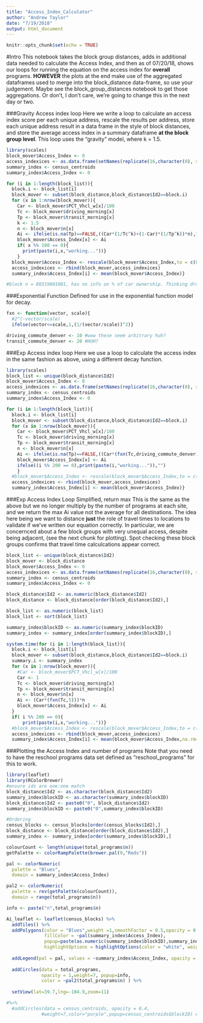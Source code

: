 ```yaml
---
title: "Access_Index_Calculator"
author: "Andrew Taylor"
date: "7/19/2018"
output: html_document
---
```


```r
knitr::opts_chunk$set(echo = TRUE)
```

#Intro
This notebook takes the block group distances, adds in additional data needed to calculate the Access Index, and then as of 07/20/18, shows our loops for running the equation on the access index for **overall** programs. **HOWEVER** the plots at the end make use of the aggregated dataframes used to merge into the block_distance data-frame, so use your judgement. Maybe see the block_group_distances notebook to get those aggregations. Or don't, I don't care, we're going to change this in the next day or two. 

###Gravity Access index loop
Here we write a loop to calculate an access index score per each unique address, rescale the results per address, store each unique address result in a data frame in the style of block distances, and store the average access index in a summary dataframe **at the block group level**. This loop uses the "gravity" model, where k = 1.5. 
```r
library(scales)
block_mover$Access_Index <- 0
access_indexices <- as.data.frame(setNames(replicate(16,character(0), simplify = F), colnames(block_distance))) #make an empty data frame identical to block distances
summary_index <- census_centroids
summary_index$Access_Index <- 0

for (i in 1:length(block_list)){
  block.i <- block_list[i]
  block_mover <- subset(block_distance,block_distance$Id2==block.i)
  for (x in 1:nrow(block_mover)){
    Car <- block_mover$PCT_Vhcl_w[x]/100
    Tc <- block_mover$driving_morning[x]
    Tp <- block_mover$transit_morning[x]
    k <- 1.5
    n <- block_mover$n[x]
    Ai <- ifelse(is.na(Tp)==FALSE,((Car*(1/Tc^k)+(1-Car)*(1/Tp^k))*n),1*((1/Tc^k)*n)) #note here, there are some locations with no transit access, for these we assume only access by transit, hence if transit=NA, the equation is equaly to 100% driving access
    block_mover$Access_Index[x] <- Ai
    if( x %% 100 == 0){
      print(paste(i,x,"working..."))}
    }
  block_mover$Access_Index <- rescale(block_mover$Access_Index,to = c(0, 100))
  access_indexices <- rbind(block_mover,access_indexices)
  summary_index$Access_Index[i] <- mean(block_mover$Access_Index)}

#block n = 80319801001, has no info on % of car ownership. Thinking drop it
```

###Exponential Function 
Defined for use in the exponential function model for decay. 
```r
fxn <- function(vector, scale){
  #2^(-vector/scale)
  ifelse(vector<=scale,1,(1/(vector/scale))^2)}

driving_commute_denver <- 10 #wow these seem arbitrary huh?
transit_commute_denver <- 20 #HUH?
```

###Exp Access index loop
Here we use a loop to calculate the access index in the same fashion as above, using a different decay function. 
```r
library(scales)
block_list <- unique(block_distance$Id2)
block_mover$Access_Index <- 0
access_indexices <- as.data.frame(setNames(replicate(16,character(0), simplify = F), colnames(block_distance))) #make an empty data frame identical to block distances
summary_index <- census_centroids
summary_index$Access_Index <- 0

for (i in 1:length(block_list)){
  block.i <- block_list[i]
  block_mover <- subset(block_distance,block_distance$Id2==block.i)
  for (x in 1:nrow(block_mover)){
    Car <- block_mover$PCT_Vhcl_w[x]/100
    Tc <- block_mover$driving_morning[x]
    Tp <- block_mover$transit_morning[x]
    n <- block_mover$n[x]
    Ai <- ifelse(is.na(Tp)==FALSE,((Car*(fxn(Tc,driving_commute_denver))+(1-Car)*(fxn(Tp,transit_commute_denver)))*n),1*((fxn(Tc,transit_commute_denver))*n))
    block_mover$Access_Index[x] <- Ai
    ifelse((i %% 200 == 0),print(paste(i,"working...")),"")
    }
  #block_mover$Access_Index <- rescale(block_mover$Access_Index,to = c(0, 100)) #here we comment out rescaling to test validation
  access_indexices <- rbind(block_mover,access_indexices)
  summary_index$Access_Index[i] <- mean(block_mover$Access_Index)}
```

###Exp Access Index Loop Simplified, return max
This is the same as the above but we no longer multiply by the number of programs at each site, and we return the max Ai value not the average for all destinations. The idea here being we want to distance **just** the role of travel times to locations to validate if we've written our equation correctly. In particular, we are concernced about a few block groups with very unequal access, despite being adjacent, (see the next chunk for plotting). Spot checking these block groups confirms that travel time calculcations appear correct. 

```r
block_list <- unique(block_distance$Id2)
block_mover <- block_distance
block_mover$Access_Index <- 0
access_indexices <- as.data.frame(setNames(replicate(16,character(0), simplify = F), colnames(block_distance))) #make an empty data frame identical to block distances
summary_index <- census_centroids
summary_index$Access_Index <- 0

block_distance$Id2 <- as.numeric(block_distance$Id2)
block_distance <- block_distance[order(block_distance$Id2),]

block_list <- as.numeric(block_list)
block_list <- sort(block_list)

summary_index$blockID <- as.numeric(summary_index$blockID)
summary_index <- summary_index[order(summary_index$blockID),]

system.time(for (i in 1:length(block_list)){
  block.i <- block_list[i]
  block_mover <- subset(block_distance,block_distance$Id2==block.i)
  summary.i <- summary_index
  for (x in 1:nrow(block_mover)){
    #Car <- block_mover$PCT_Vhcl_w[x]/100
    Car <- 1
    Tc <- block_mover$driving_morning[x]
    Tp <- block_mover$transit_morning[x]
    n <- block_mover$n[x]
    Ai <- (Car*(fxn(Tc,5)))*n
    block_mover$Access_Index[x] <- Ai
  }
  if( i %% 200 == 0){
      print(paste(i,x,"working..."))}
  #block_mover$Access_Index <- rescale(block_mover$Access_Index,to = c(0, 100))
  access_indexices <- rbind(block_mover,access_indexices)
  summary_index$Access_Index[i] <- mean(block_mover$Access_Index,na.rm=TRUE)})
```

###Plotting the Access Index and number of programs
Note that you need to have the reschool programs data set defined as "reschool_programs" for this to work. 
```r
library(leaflet)
library(RColorBrewer)
#ensure ids are one:one match
block_distance$Id2 <- as.character(block_distance$Id2)
summary_index$blockID <- as.character(summary_index$blockID)
block_distance$Id2 <- paste0("0", block_distance$Id2)
summary_index$blockID <- paste0("0",summary_index$blockID)

#Ordering
census_blocks <- census_blocks[order(census_blocks$Id2),]
block_distance <- block_distance[order(block_distance$Id2),]
summary_index <- summary_index[order(summary_index$blockID),] 

colourCount <- length(unique(total_programs$n))
getPalette <- colorRampPalette(brewer.pal(9,"Reds"))

pal <- colorNumeric(
  palette = "Blues",
  domain = summary_index$Access_Index)

pal2 <- colorNumeric(
  palette = rev(getPalette(colourCount)),
  domain = range(total_programs$n))

info <- paste("n",total_programs$n)

Ai_leaflet <- leaflet(census_blocks) %>%
  addTiles() %>%
  addPolygons(color = "Blues",weight =1,smoothFactor = 0.5,opacity = 0.5,fillOpacity = 0.75,
              fillColor = ~pal(summary_index$Access_Index),
              popup=paste(as.numeric(summary_index$blockID),summary_index$Access_Index,as.numeric(census_blocks$Id2)),
              highlightOptions = highlightOptions(color = "white", weight = 0.1)) %>%
  
  addLegend(pal = pal, values = ~summary_index$Access_Index, opacity = 1,title = "Access Index Score") %>%
  
  addCircles(data = total_programs, 
             opacity = 1,weight=7, popup=info,
             color = ~pal2(total_programs$n) ) %>%
  
  setView(lat=39.7,lng=-104.9,zoom=11)

#%>%
  #addCircles(data = census_centroids, opacity = 0.4,
             #weight=7,color="purple",popup=census_centroids$blockID) #originally we included centroids for validation, now we don't need them
```
